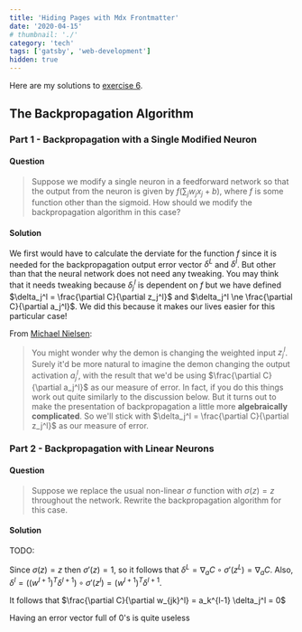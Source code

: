 ```yaml
---
title: 'Hiding Pages with Mdx Frontmatter'
date: '2020-04-15'
# thumbnail: './'
category: 'tech'
tags: ['gatsby', 'web-development']
hidden: true
---
```


Here are my solutions to
[exercise 6](http://neuralnetworksanddeeplearning.com/chap2.html#exercises_675621).

## The Backpropagation Algorithm

### Part 1 - Backpropagation with a Single Modified Neuron

#### Question

> Suppose we modify a single neuron in a feedforward network so that the output from the neuron is
> given by $f(\sum_j w_j x_j +b)$, where $f$ is some function other than the sigmoid. How should we
> modify the backpropagation algorithm in this case?

#### Solution

We first would have to calculate the derviate for the function $f$ since it is needed for the
backpropagation output error vector $\delta^L$ and $\delta^l$. But other than that the neural
network does not need any tweaking. You may think that it needs tweaking because $\delta_j^l$ is
dependent on $f$ but we have defined $\delta_j^l = \frac{\partial C}{\partial z_j^l}$ and
$\delta_j^l \ne
\frac{\partial C}{\partial a_j^l}$. We did this because it makes our lives easier for
this particular case!

From
[Michael Nielsen](http://neuralnetworksanddeeplearning.com/chap2.html#the_four_fundamental_equations_behind_backpropagation):

> You might wonder why the demon is changing the weighted input $z_j^l$. Surely it'd be more natural
> to imagine the demon changing the output activation $a_j^l$, with the result that we'd be using
> $\frac{\partial C}{\partial a_j^l}$ as our measure of error. In fact, if you do this things work
> out quite similarly to the discussion below. But it turns out to make the presentation of
> backpropagation a little more **algebraically complicated**. So we'll stick with
> $\delta_j^l = \frac{\partial C}{\partial z_j^l}$ as our measure of error.

### Part 2 - Backpropagation with Linear Neurons

#### Question

> Suppose we replace the usual non-linear $\sigma$ function with $\sigma(z) = z$ throughout the
> network. Rewrite the backpropagation algorithm for this case.

#### Solution

TODO:

Since $\sigma(z) = z$ then $\sigma'(z) = 1$, so it follows that
$\delta^L = \nabla_a C \circ \sigma'(z^L) = \nabla_a C$. Also,
$\delta^l = ((w^{l+1})^T \delta^{l+1}) \circ \sigma'(z^l) = (w^{l+1})^T
\delta^{l+1}$.

It follows that $\frac{\partial C}{\partial w_{jk}^l} =
a_k^{l-1} \delta_j^l = 0$

Having an error vector full of $0$'s is quite useless
